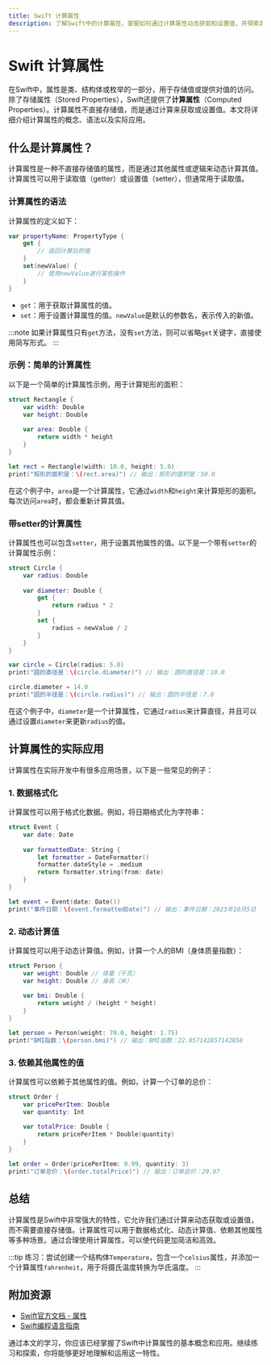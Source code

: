 ```yaml
---
title: Swift 计算属性
description: 了解Swift中的计算属性，掌握如何通过计算属性动态获取和设置值，并探索其在实际开发中的应用场景。
---
```


# Swift 计算属性

在Swift中，属性是类、结构体或枚举的一部分，用于存储值或提供对值的访问。除了存储属性（Stored Properties），Swift还提供了**计算属性**（Computed Properties）。计算属性不直接存储值，而是通过计算来获取或设置值。本文将详细介绍计算属性的概念、语法以及实际应用。

## 什么是计算属性？

计算属性是一种不直接存储值的属性，而是通过其他属性或逻辑来动态计算其值。计算属性可以用于读取值（getter）或设置值（setter），但通常用于读取值。

### 计算属性的语法

计算属性的定义如下：

```swift
var propertyName: PropertyType {
    get {
        // 返回计算后的值
    }
    set(newValue) {
        // 使用newValue进行某些操作
    }
}
```

- `get`：用于获取计算属性的值。
- `set`：用于设置计算属性的值。`newValue`是默认的参数名，表示传入的新值。

:::note
如果计算属性只有`get`方法，没有`set`方法，则可以省略`get`关键字，直接使用简写形式。
:::

### 示例：简单的计算属性

以下是一个简单的计算属性示例，用于计算矩形的面积：

```swift
struct Rectangle {
    var width: Double
    var height: Double
    
    var area: Double {
        return width * height
    }
}

let rect = Rectangle(width: 10.0, height: 5.0)
print("矩形的面积是：\(rect.area)") // 输出：矩形的面积是：50.0
```

在这个例子中，`area`是一个计算属性，它通过`width`和`height`来计算矩形的面积。每次访问`area`时，都会重新计算其值。

### 带setter的计算属性

计算属性也可以包含`setter`，用于设置其他属性的值。以下是一个带有`setter`的计算属性示例：

```swift
struct Circle {
    var radius: Double
    
    var diameter: Double {
        get {
            return radius * 2
        }
        set {
            radius = newValue / 2
        }
    }
}

var circle = Circle(radius: 5.0)
print("圆的直径是：\(circle.diameter)") // 输出：圆的直径是：10.0

circle.diameter = 14.0
print("圆的半径是：\(circle.radius)") // 输出：圆的半径是：7.0
```

在这个例子中，`diameter`是一个计算属性，它通过`radius`来计算直径，并且可以通过设置`diameter`来更新`radius`的值。

## 计算属性的实际应用

计算属性在实际开发中有很多应用场景，以下是一些常见的例子：

### 1. 数据格式化

计算属性可以用于格式化数据。例如，将日期格式化为字符串：

```swift
struct Event {
    var date: Date
    
    var formattedDate: String {
        let formatter = DateFormatter()
        formatter.dateStyle = .medium
        return formatter.string(from: date)
    }
}

let event = Event(date: Date())
print("事件日期：\(event.formattedDate)") // 输出：事件日期：2023年10月5日
```

### 2. 动态计算值

计算属性可以用于动态计算值。例如，计算一个人的BMI（身体质量指数）：

```swift
struct Person {
    var weight: Double // 体重（千克）
    var height: Double // 身高（米）
    
    var bmi: Double {
        return weight / (height * height)
    }
}

let person = Person(weight: 70.0, height: 1.75)
print("BMI指数：\(person.bmi)") // 输出：BMI指数：22.857142857142858
```

### 3. 依赖其他属性的值

计算属性可以依赖于其他属性的值。例如，计算一个订单的总价：

```swift
struct Order {
    var pricePerItem: Double
    var quantity: Int
    
    var totalPrice: Double {
        return pricePerItem * Double(quantity)
    }
}

let order = Order(pricePerItem: 9.99, quantity: 3)
print("订单总价：\(order.totalPrice)") // 输出：订单总价：29.97
```

## 总结

计算属性是Swift中非常强大的特性，它允许我们通过计算来动态获取或设置值，而不需要直接存储值。计算属性可以用于数据格式化、动态计算值、依赖其他属性等多种场景。通过合理使用计算属性，可以使代码更加简洁和高效。

:::tip
练习：尝试创建一个结构体`Temperature`，包含一个`celsius`属性，并添加一个计算属性`fahrenheit`，用于将摄氏温度转换为华氏温度。
:::

## 附加资源

- [Swift官方文档 - 属性](https://docs.swift.org/swift-book/LanguageGuide/Properties.html)
- [Swift编程语言指南](https://swift.org/documentation/)

通过本文的学习，你应该已经掌握了Swift中计算属性的基本概念和应用。继续练习和探索，你将能够更好地理解和运用这一特性。